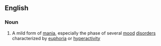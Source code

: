 ==English==

===Noun===
{{wikipedia}}
{{en-noun}}

#{{medicine}} A mild form of [[mania]], especially the phase of several [[mood]] [[disorder]]s characterized by [[euphoria]] or [[hyperactivity]]